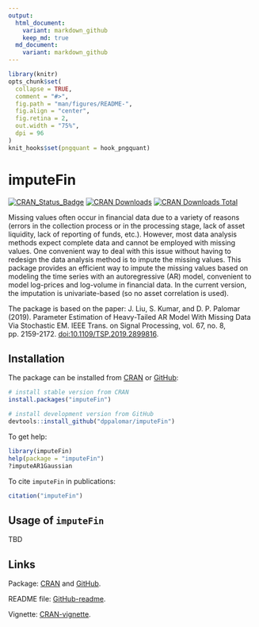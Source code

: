 ```yaml
---
output:
  html_document:
    variant: markdown_github
    keep_md: true
  md_document:
    variant: markdown_github
---
```


<!-- README.md is generated from README.Rmd. Please edit that file -->

```r
library(knitr)
opts_chunk$set(
  collapse = TRUE,
  comment = "#>",
  fig.path = "man/figures/README-",
  fig.align = "center",
  fig.retina = 2,
  out.width = "75%",
  dpi = 96
)
knit_hooks$set(pngquant = hook_pngquant)
```

# imputeFin
[![CRAN_Status_Badge](https://www.r-pkg.org/badges/version/imputeFin)](https://CRAN.R-project.org/package=imputeFin)
[![CRAN Downloads](https://cranlogs.r-pkg.org/badges/imputeFin)](https://CRAN.R-project.org/package=imputeFin)
[![CRAN Downloads Total](https://cranlogs.r-pkg.org/badges/grand-total/imputeFin?color=brightgreen)](https://CRAN.R-project.org/package=imputeFin)

Missing values often occur in financial data due to a variety 
of reasons (errors in the collection process or in the processing stage, 
lack of asset liquidity, lack of reporting of funds, etc.). However, 
most data analysis methods expect complete data and cannot be employed 
with missing values. One convenient way to deal with this issue without 
having to redesign the data analysis method is to impute the missing 
values. This package provides an efficient way to impute the missing 
values based on modeling the time series with an autoregressive (AR) model,
convenient to model log-prices and log-volume in financial data. In the
current version, the imputation is univariate-based (so no asset correlation 
is used).

The package is based on the paper:
J. Liu, S. Kumar, and D. P. Palomar (2019). Parameter Estimation of 
Heavy-Tailed AR Model With Missing Data Via Stochastic EM. IEEE Trans. on 
Signal Processing, vol. 67, no. 8, pp. 2159-2172. <doi:10.1109/TSP.2019.2899816>.


## Installation
The package can be installed from [CRAN](https://CRAN.R-project.org/package=imputeFin) or [GitHub](https://github.com/dppalomar/imputeFin):
```r
# install stable version from CRAN
install.packages("imputeFin")

# install development version from GitHub
devtools::install_github("dppalomar/imputeFin")
```

To get help:
```r
library(imputeFin)
help(package = "imputeFin")
?imputeAR1Gaussian
```

To cite `imputeFin` in publications:
```r
citation("imputeFin")
```



## Usage of `imputeFin`
TBD



## Links
Package: [CRAN](https://CRAN.R-project.org/package=imputeFin) and [GitHub](https://github.com/dppalomar/imputeFin).

README file: [GitHub-readme](https://github.com/dppalomar/imputeFin/blob/master/README.md).

Vignette: [CRAN-vignette](https://CRAN.R-project.org/package=imputeFin/vignettes/ImputeFinancialTimeSeries.html).

